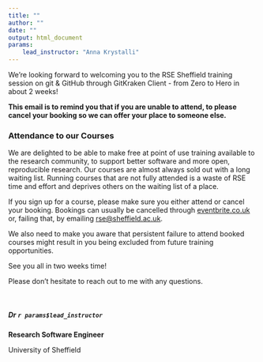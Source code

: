 ```yaml
---
title: ""
author: ""
date: ""
output: html_document
params:
    lead_instructor: "Anna Krystalli"
---
```


<!--- Send this email around 2 weeks prior to event --->

We're looking forward to welcoming you to the RSE Sheffield training session on git & GitHub through GitKraken Client - from Zero to Hero in about 2 weeks!

**This email is to remind you that if you are unable to attend, to please cancel your booking so we can offer your place to someone else.**

### Attendance to our Courses

We are delighted to be able to make free at point of use training available to the research community, to support better software and more open, reproducible research. Our courses are almost always sold out with a long waiting list. Running courses that are not fully attended is a waste of RSE time and effort and deprives others on the waiting list of a place.

If you sign up for a course, please make sure you either attend or cancel your booking. Bookings can usually be cancelled through [eventbrite.co.uk](https://www.eventbrite.co.uk) or, failing that, by emailing [rse@sheffield.ac.uk](mailto:rse@sheffield.ac.uk).

We also need to make you aware that persistent failure to attend booked courses might result in you being excluded from future training opportunities. 


See you all in two weeks time! 
 
Please don’t hesitate to reach out to me with any questions.

<br> 

##### Dr `r params$lead_instructor`

**Research Software Engineer**

University of Sheffield
 
